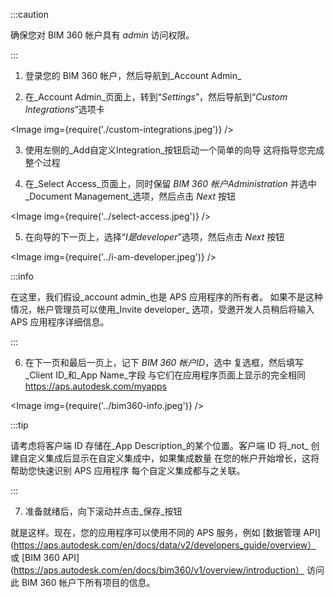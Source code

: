 


:::caution

确保您对 BIM 360 帐户具有 _admin_ 访问权限。


:::



1. 登录您的 BIM 360 帐户，然后导航到_Account Admin_

2. 在_Account Admin_页面上，转到“_Settings_”，然后导航到“_Custom Integrations_”选项卡

<Image img={require('./custom-integrations.jpeg')} />

3. 使用左侧的_Add自定义Integration_按钮启动一个简单的向导
这将指导您完成整个过程

4. 在_Select Access_页面上，同时保留 _BIM 360 帐户Administration_
并选中_Document Management_选项，然后点击 _Next_ 按钮

<Image img={require('../select-access.jpeg')} />

5. 在向导的下一页上，选择“_I是developer_”选项，然后点击
_Next_ 按钮

<Image img={require('../i-am-developer.jpeg')} />



:::info

在这里，我们假设_account admin_也是 APS 应用程序的所有者。
如果不是这种情况，帐户管理员可以使用_Invite developer_
选项，受邀开发人员稍后将输入 APS 应用程序详细信息。


:::



6. 在下一页和最后一页上，记下 _BIM 360 帐户ID_，选中
复选框，然后填写_Client ID_和_App Name_字段
与它们在应用程序页面上显示的完全相同 https://aps.autodesk.com/myapps

<Image img={require('../bim360-info.jpeg')} />



:::tip

请考虑将客户端 ID 存储在_App Description_的某个位置。客户端 ID 将_not_
创建自定义集成后显示在自定义集成中，如果集成数量
在您的帐户开始增长，这将帮助您快速识别 APS 应用程序
每个自定义集成都与之关联。


:::



7. 准备就绪后，向下滚动并点击_保存_按钮

就是这样。现在，您的应用程序可以使用不同的 APS 服务，例如
[数据管理 API](https://aps.autodesk.com/en/docs/data/v2/developers_guide/overview）
或 [BIM 360 API](https://aps.autodesk.com/en/docs/bim360/v1/overview/introduction）
访问此 BIM 360 帐户下所有项目的信息。